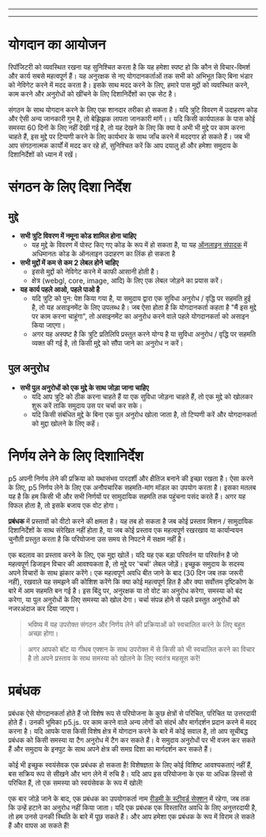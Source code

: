 
---

---
# योगदान का आयोजन

रिपॉजिटरी को व्यवस्थित रखना यह सुनिश्चित करता है कि यह हमेशा स्पष्ट हो कि कौन से विचार-विमर्श और कार्य सबसे महत्वपूर्ण हैं। यह अनुरक्षक से नए योगदानकर्ताओं तक सभी को अभिभूत किए बिना भंडार को नेविगेट करने में मदद करता है। इसके साथ मदद करने के लिए, हमारे पास मुद्दों को व्यवस्थित करने, काम करने और अनुरोधों को खींचने के लिए दिशानिर्देशों का एक सेट है।

संगठन के साथ योगदान करने के लिए एक शानदार तरीका हो सकता है। यदि त्रुटि विवरण में उदाहरण कोड और ऐसी अन्य जानकारी गुम है, तो बेझिझक लापता जानकारी मांगें।। यदि किसी कार्यपालक के पास कोई समस्या 60 दिनों के लिए नहीं देखी गई है, तो यह देखने के लिए कि क्या वे अभी भी मुद्दे पर काम करना चाहते हैं, इस मुद्दे पर टिप्पणी करने के लिए कार्यभार के साथ जाँच करने में मददगार हो सकते हैं। जब भी आप संगठनात्मक कार्यों में मदद कर रहे हों, सुनिश्चित करें कि आप दयालु हों और हमेशा समुदाय के दिशानिर्देशों को ध्यान में रखें।

# संगठन के लिए दिशा निर्देश

## मुद्दे
- **सभी त्रुटि विवरण में नमूना कोड शामिल होना चाहिए**
  - यह मुद्दे के विवरण में पोस्ट किए गए कोड के रूप में हो सकता है, या यह [ऑनलाइन संपादक](https://editor.p5js.org) में अधिमानतः कोड के ऑनलाइन उदाहरण का लिंक हो सकता है 
- **सभी मुद्दों में कम से कम 2 लेबल होने चाहिए**
  - इससे मुद्दों को नेविगेट करने में काफी आसानी होती है।
  - क्षेत्र (webgl, core, image, आदि) के लिए एक लेबल जोड़ने का प्रयास करें।
- **यह कार्य पहले आओ, पहले पाओ है**
  - यदि त्रुटि को पुन: पेश किया गया है, या समुदाय द्वारा एक सुविधा अनुरोध / वृद्धि पर सहमति हुई है, तो यह असाइनमेंट के लिए उपलब्ध है। जब ऐसा होता है कि योगदानकर्ता कहता है "मैं इस मुद्दे पर काम करना चाहूंगा", तो असाइनमेंट का अनुरोध करने वाले पहले योगदानकर्ता को असाइन किया जाएगा।
  - अगर यह अस्पष्ट है कि त्रुटि प्रतिलिपि प्रस्तुत करने योग्य है या सुविधा अनुरोध / वृद्धि पर सहमति व्यक्त की गई है, तो किसी मुद्दे को सौंपा जाने का अनुरोध न करें।

## पुल अनुरोध
- **सभी पुल अनुरोधों को एक मुद्दे के साथ जोड़ा जाना चाहिए**
  - यदि आप त्रुटि को ठीक करना चाहते हैं या एक सुविधा जोड़ना चाहते हैं, तो एक मुद्दे को खोलकर शुरू करें ताकि समुदाय उस पर चर्चा कर सके।
  - यदि किसी संबंधित मुद्दे के बिना एक पुल अनुरोध खोला जाता है, तो टिप्पणी करें और योगदानकर्ता को मुद्दा खोलने के लिए कहें।



# निर्णय लेने के लिए दिशानिर्देश

p5 अपनी निर्णय लेने की प्रक्रिया को यथासंभव पारदर्शी और क्षैतिज बनाने की इच्छा रखता है। ऐसा करने के लिए, p5 निर्णय लेने के लिए एक अनौपचारिक सहमति-मांग मॉडल का उपयोग करता है। इसका मतलब यह है कि हम किसी भी और सभी निर्णयों पर सामुदायिक सहमति तक पहुंचना पसंद करते हैं। अगर यह विफल होता है, तो इसके बजाय एक वोट होगा।

**प्रबंधक** में प्रस्तावों को वीटो करने की क्षमता है। यह तब हो सकता है जब कोई प्रस्ताव मिशन / सामुदायिक दिशानिर्देशों के साथ संरेखित नहीं होता है, या जब कोई प्रस्ताव एक महत्वपूर्ण रखरखाव या कार्यान्वयन चुनौती प्रस्तुत करता है कि परियोजना उस समय से निपटने में सक्षम नहीं है।

एक बदलाव का प्रस्ताव करने के लिए, एक मुद्दा खोलें। यदि यह एक बड़ा परिवर्तन या परिवर्तन है जो महत्वपूर्ण डिजाइन विचार की आवश्यकता है, तो मुद्दे पर 'चर्चा' लेबल जोड़ें। इच्छुक समुदाय के सदस्य अपने विचारों के साथ झंकार करेंगे। एक महत्वपूर्ण अवधि बीत जाने के बाद (30 दिन जब तक जरूरी नहीं), रखवाले यह समझने की कोशिश करेंगे कि क्या कोई महत्वपूर्ण हित है और क्या सर्वोत्तम दृष्टिकोण के बारे में आम सहमति बन गई है। इस बिंदु पर, अनुरक्षक या तो वोट का अनुरोध करेगा, समस्या को बंद करेगा, या पुल अनुरोधों के लिए समस्या को खोल देगा। चर्चा संपन्न होने से पहले प्रस्तुत अनुरोधों को नजरअंदाज कर दिया जाएगा।

> भविष्य में यह उपरोक्त संगठन और निर्णय लेने की प्रक्रियाओं को स्वचालित करने के लिए बहुत अच्छा होगा।

> अगर आपको बॉट या गीथब एक्शन के साथ उपरोक्त में से किसी को भी स्वचालित करने का विचार है तो अपने प्रस्ताव के साथ समस्या को खोलने के लिए स्वतंत्र महसूस करें!



# प्रबंधक

प्रबंधक ऐसे योगदानकर्ता होते हैं जो विशेष रूप से परियोजना के कुछ क्षेत्रों से परिचित, परिचित या उत्तरदायी होते हैं। उनकी भूमिका p5.js. पर काम करने वाले अन्य लोगों को संदर्भ और मार्गदर्शन प्रदान करने में मदद करना है। यदि आपके पास किसी विशेष क्षेत्र में योगदान करने के बारे में कोई सवाल है, तो आप सूचीबद्ध प्रबंधक को किसी समस्या या टैग अनुरोध में टैग कर सकते हैं। वे समुदाय अनुरोधों पर भी वजन कर सकते हैं और समुदाय के इनपुट के साथ अपने क्षेत्र की समग्र दिशा का मार्गदर्शन कर सकते हैं।

कोई भी इच्छुक स्वयंसेवक एक प्रबंधक हो सकता है! विशेषज्ञता के लिए कोई विशिष्ट आवश्यकताएं नहीं हैं, बस सक्रिय रूप से सीखने और भाग लेने में रुचि है। यदि आप इस परियोजना के एक या अधिक हिस्सों से परिचित हैं, तो एक समस्या को स्वयंसेवक के रूप में खोलें!

एक बार जोड़े जाने के बाद, एक प्रबंधक का उपयोगकर्ता नाम [रीडमी के स्टीवर्ड सेक्शन](https://github.com/processing/p5.js#stewards) में रहेगा, जब तक कि उन्हें हटाने का अनुरोध नहीं किया जाता। यदि एक प्रबंधक एक विस्तारित अवधि के लिए अनुत्तरदायी है, तो हम उनसे उनकी स्थिति के बारे में पूछ सकते हैं। और आप हमेशा एक प्रबंधक के रूप में विराम ले सकते हैं और वापस आ सकते हैं!
